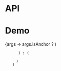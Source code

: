 
<Meta title="Packages/Typography/Code" component={Code} />

# API

<ArgsTable />

# Demo

<Canvas>
  <Story
    name="Code"
    args={{ children: 'Text' }}
    argTypes={{ isAnchor: { control: 'boolean', table: { category: 'Story' } } }}
    parameters={{
      design: {
        allowFullscreen: true,
        type: 'figma',
        url: 'https://www.figma.com/file/6g87L4FdKZTA3knt3Rsfdx/Garden?node-id=7149%3A39295'
      }
    }}
  >
    {args =>
      args.isAnchor ? (
        <Anchor>
          <Code {...args} />
        </Anchor>
      ) : (
        <Code {...args} />
      )
    }
  </Story>
</Canvas>
